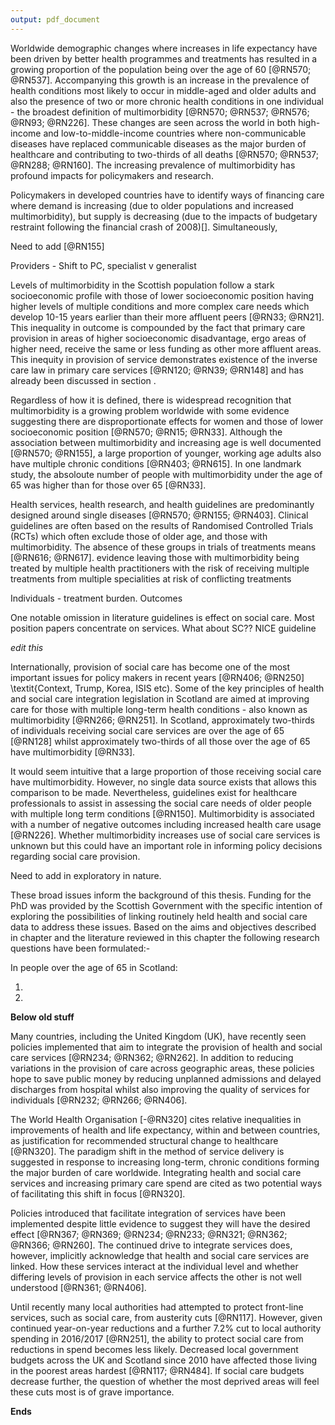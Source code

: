 ```yaml
---
output: pdf_document
---
```


\chapter{Introduction}\label{ch:intro}
\thispagestyle{empty}

\section{Context}\label{sec:intro-context}

Worldwide demographic changes where increases in life expectancy have been driven by better health programmes and treatments has resulted in a growing proportion of the population being over the age of 60 [@RN570; @RN537]. Accompanying this growth is an increase in the prevalence of health conditions most likely to occur in middle-aged and older adults and also the presence of two or more chronic health conditions in one individual - the broadest definition of multimorbidity [@RN570; @RN537; @RN576; @RN93; @RN226]. These changes are seen across the world in both high-income and low-to-middle-income countries where non-communicable diseases have replaced communicable diseases as the major burden of healthcare and contributing to two-thirds of all deaths [@RN570; @RN537; @RN288; @RN160]. The increasing prevalence of multimorbidity has profound impacts for policymakers and research. 

Policymakers in developed countries have to identify ways of financing care where demand is increasing (due to older populations and increased multimorbidity), but supply is decreasing (due to the impacts of budgetary restraint following the financial crash of 2008)[]. Simultaneously,

Need to add [@RN155]


Providers - Shift to PC, specialist v generalist

Levels of multimorbidity in the Scottish population follow a stark socioeconomic profile with those of lower socioeconomic position having higher levels of multiple conditions and more complex care needs which develop 10-15 years earlier than their more affluent peers [@RN33; @RN21]. This inequality in outcome is compounded by the fact that primary care provision in areas of higher socioeconomic disadvantage, ergo areas of higher need, receive the same or less funding as other more affluent areas. This inequity in provision of service demonstrates existence of the inverse care law in primary care services [@RN120; @RN39; @RN148] and has already been discussed in section \ref{subsubsec:theory-resources}.

Regardless of how it is defined, there is widespread recognition that multimorbidity is a growing problem worldwide with some evidence suggesting there are disproportionate effects for women and those of lower socioeconomic position [@RN570; @RN15; @RN33]. Although the association between multimorbidity and increasing age is well documented [@RN570; @RN155], a large proportion of younger, working age adults also have multiple chronic conditions [@RN403; @RN615]. In one landmark study, the absoloute number of people with multimorbidity under the age of 65 was higher than for those over 65 [@RN33]. 

Health services, health research, and health guidelines are predominantly designed around single diseases [@RN570; @RN155; @RN403]. Clinical guidelines are often based on the results of Randomised Controlled Trials (RCTs) which often exclude those of older age, and those with multimorbidity. The absence of these groups in trials of treatments means  [@RN616; @RN617].  evidence leaving those with multimorbidity being treated by multiple health practitioners with the risk of  receiving multiple treatments from multiple specialities at risk of conflicting treatments

Individuals - treatment burden. Outcomes

One notable omission in literature \emph{and} guidelines is effect on social care. Most position papers concentrate on \emph{health} services. What about SC?? NICE guideline

*edit this*

Internationally, provision of social care has become one of the most important issues for policy makers in recent years [@RN406; @RN250] \textit{Context, Trump, Korea, ISIS etc). Some of the key principles of health and social care integration legislation in Scotland are aimed at improving care for those with multiple long-term health conditions - also known as multimorbidity [@RN266; @RN251]. In Scotland, approximately two-thirds of individuals receiving social care services are over the age of 65 [@RN128] whilst approximately two-thirds of all those over the age of 65 have multimorbidity [@RN33]. 

It would seem intuitive that a large proportion of those receiving social care have multimorbidity. However, no single data source exists that allows this comparison to be made. Nevertheless, guidelines exist for healthcare professionals to assist in assessing the social care needs of older people with multiple long term conditions [@RN150]. Multimorbidity is associated with a number of negative outcomes including increased health care usage [@RN226]. Whether multimorbidity increases use of social care services is unknown but this could have an important role in informing policy decisions regarding social care provision.

\begin{itemize}[noitemsep]
  \item MM
  \begin{itemize}[noitemsep]
    \item 1 OECD and high level dosuments
    \item 2
    \item 3 Health inequality
    \item ..but no idea of effect on Social Care
  \end{itemize}
  \item SC
  \begin{itemize}[noitemsep]
    \item SC delivered differently around the world
    \item Funding issues
    \item Revist Burchardt et al
  \end{itemize}
  \item MM + SC
    \begin{itemize}[noitemsep]
    \item Important as increasing imp/explicit understanding of interaction
    \item Policies reflect this, WHO etc.
    \item Legislated in Scotland
    \item Effect of SC on hospital admission
    \item Evidence is sparce/poor
  \end{itemize}
  \item Data Linkage
    \begin{itemize}[noitemsep]
    \item Offers potential to empirically investigate cross-sectoral questions
    \item Measurement of social (or LTC) is important for a number of reseons - OECD(2013) page 18, Care co-ordination (integration) is not measured well pp 76, administrative databases potential to help these problems plus ideas for outcome measures pp 76 \& 79, pp81 obstacles to data collection (overcome by data linkage in Soctland)
    \item SG funding for PhD explicitly to do this 2020 vision + policy
  \end{itemize}
\end{itemize}


\section{Aims}\label{sec:intro-aims}

Need to add in exploratory in nature. 

\begin{itemize}[noitemsep]
\item Identify best resource of sc data and assess suitability for research
\item Create a linked dataset that can be used to answer questions relevant to the provision of health and social care services 
\item Describe the relationship between MM and SC
\item Describe the relationship between SC use and unplanned hospital admission
\end{itemize}

\section{Objectives}\label{sec:intro-objs}

\begin{itemize}[noitemsep]
\item Identify SC data sources by liaison with relevant stakeholders
\item Identify best HC data sources suitable to achieve aims
\item Assess to what extent measures of multimorbidity and health \& social care service use can be operationalised using existing health and social care administrative data.
\item Obtain governance approval for data linkage
\item Clean and analyse linked data in accordance with aims and RQs
\item Make recommendations to policy makers on administrative data collections.
\end{itemize}

\section{Research questions}\label{sec:intro-rq}

These broad issues inform the background of this thesis. Funding for the PhD was provided by the Scottish Government with the specific intention of exploring the possibilities of linking routinely held health and social care data to address these issues. Based on the aims and objectives described in chapter \ref{ch:intro} and the literature reviewed in this chapter the following research questions have been formulated:- 

In people over the age of 65 in Scotland:

1. 
\begin{enumerate}[noitemsep]
\item What are the socioeconomic, demographic, and geographic patterns in the use of social care? \item Is there an association between multimorbidity status and the amount and type of social care use over time? Does this vary by the patterns described in 1(a)?  
\end{enumerate}
2. 
\begin{enumerate}[noitemsep]
\item Is there an association in the use of social care services, multimorbidity status and unscheduled health care use?
\item Do multimorbidity status and social care use predict mortality?
\end{enumerate}
 

\section{Scientific contribution}\label{sec:intro-contrib}

\begin{itemize}[noitemsep]
\item First description of the relationship between SC and MM (in UK)
\item First \emph{national} level study looking at SC and unplanned hosp admission
\end{itemize}


\section{Thesis structure}\label{sec:lit-review-structure}


**Below old stuff**

Many countries, including the United Kingdom (UK), have recently seen policies implemented that aim to integrate the provision of health and social care services [@RN234; @RN362; @RN262]. In addition to reducing variations in the provision of care across geographic areas, these policies hope to save public money by reducing unplanned admissions and delayed discharges from hospital whilst also improving the quality of services for individuals [@RN232; @RN266; @RN406].

The World Health Organisation [-@RN320] cites relative inequalities in improvements of health and life expectancy, within and between countries, as justification for recommended structural change to healthcare [@RN320]. The paradigm shift in the method of service delivery is suggested in response to increasing long-term, chronic conditions forming the major burden of care worldwide. Integrating health and social care services and increasing primary care spend are cited as two potential ways of facilitating this shift in focus [@RN320].

Policies introduced that facilitate integration of services have been implemented despite little evidence to suggest they will have the desired effect [@RN367; @RN369; @RN234; @RN233; @RN321; @RN362; @RN366; @RN260]. The continued drive to integrate services does, however, implicitly acknowledge that health and social care services are linked. How these services interact at the individual level and whether differing levels of provision in each service affects the other is not well understood [@RN361; @RN406].

Until recently many local authorities had attempted to protect front-line services, such as social care, from austerity cuts [@RN117]. However, given continued year-on-year reductions and a further 7.2% cut to local authority spending in 2016/2017 [@RN251], the ability to protect social care from reductions in spend becomes less likely. Decreased local government budgets across the UK and Scotland since 2010 have affected those living in the poorest areas hardest [@RN117; @RN484]. If social care budgets decrease further, the question of whether the most deprived areas will feel these cuts most is of grave importance.

**Ends**


